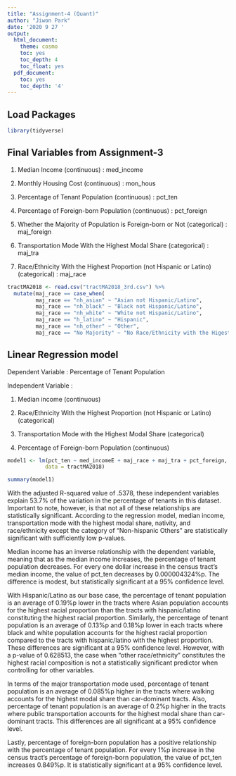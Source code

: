 ```yaml
---
title: "Assignment-4 (Quant)"
author: "Jiwon Park"
date: '2020 9 27 '
output:
  html_document:
    theme: cosmo
    toc: yes
    toc_depth: 4
    toc_float: yes
  pdf_document:
    toc: yes
    toc_depth: '4'
---
```

## Load Packages

```r
library(tidyverse)
```

## Final Variables from Assignment-3

1. Median Income (continuous) : med_income

2. Monthly Housing Cost (continuous) : mon_hous

3. Percentage of Tenant Population (continuous) : pct_ten

4. Percentage of Foreign-born Population (continuous) : pct_foreign

5. Whether the Majority of Population is Foreign-born or Not (categorical) : maj_foreign

6. Transportation Mode With the Highest Modal Share (categorical) : maj_tra

7. Race/Ethnicity With the Highest Proportion (not Hispanic or Latino) (categorical) : maj_race

```r
tractMA2018 <- read.csv("tractMA2018_3rd.csv") %>%
  mutate(maj_race == case_when(
         maj_race == "nh_asian" ~ "Asian not Hispanic/Latino",
         maj_race == "nh_black" ~ "Black not Hispanic/Latino",
         maj_race == "nh_white" ~ "White not Hispanic/Latino",
         maj_race == "h_latino" ~ "Hispanic",
         maj_race == "nh_other" ~ "Other",
         maj_race == "No Majority" ~ "No Race/Ethnicity with the Higest Ratio"))
```

## Linear Regression model

Dependent Variable : Percentage of Tenant Population

Independent Variable : 

1. Median income (continuous)

2. Race/Ethnicity With the Highest Proportion (not Hispanic or Latino) (categorical)

3. Transportation Mode with the Highest Modal Share (categorical)

4. Percentage of Foreign-born Population (continuous) 

```r
model1 <- lm(pct_ten ~ med_incomeE + maj_race + maj_tra + pct_foreign, 
            data = tractMA2018)

summary(model1)
```

With the adjusted R-squared value of .5378, these independent variables explain 53.7% of the variation in the percentage of tenants in this dataset. Important to note, however, is that not all of these relationships are statistically significant. According to the regression model, median income, transportation mode with the highest modal share, nativity, and race/ethnicity except the category of "Non-hispanic Others" are statistically significant with sufficiently low p-values.    

Median income has an inverse relationship with the dependent variable, meaning that as the median income increases, the percentage of tenant population decreases. For every one dollar increase in the census tract's median income, the value of pct_ten decreases by 0.000004324%p. The difference is modest, but statistically significant at a 95% confidence level.

With Hispanic/Latino as our base case, the percentage of tenant population is an average of 0.19%p lower in the tracts where Asian population accounts for the highest racial proportion than the tracts with hispanic/latino constituting the highest racial proportion. Similarly, the percentage of tenant population is an average of 0.13%p and 0.18%p lower in each tracts where black and white population accounts for the highest racial proportion compared to the tracts with hispanic/latino with the highest proportion. These differences are significant at a 95% confidence level. However, with a p-value of 0.628513, the case when "other race/ethnicity" constitutes the highest racial composition is not a statistically significant predictor when controlling for other variables. 

In terms of the major transportation mode used, percentage of tenant population is an average of 0.085%p higher in the tracts where walking accounts for the highest modal share than car-dominant tracts. Also, percentage of tenant population is an average of 0.2%p higher in the tracts where public transportation accounts for the highest modal share than car-dominant tracts. This differences are all significant at a 95% confidence level.

Lastly, percentage of foreign-born population has a positive relationship with the percentage of tenant population. For every 1%p increase in the census tract's percentage of foreign-born population, the value of pct_ten increases 0.849%p. It is statistically significant at a 95% confidence level. 

